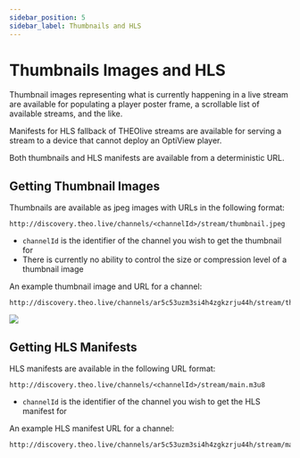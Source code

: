 ```yaml
---
sidebar_position: 5
sidebar_label: Thumbnails and HLS
---
```


# Thumbnails Images and HLS

Thumbnail images representing what is currently happening in a live stream are available for populating a player poster frame, a scrollable list of available streams, and the like.

Manifests for HLS fallback of THEOlive streams are available for serving a stream to a device that cannot deploy an OptiView player.

Both thumbnails and HLS manifests are available from a deterministic URL.

## Getting Thumbnail Images

Thumbnails are available as jpeg images with URLs in the following format:

```text
http://discovery.theo.live/channels/<channelId>/stream/thumbnail.jpeg
```

- `channelId` is the identifier of the channel you wish to get the thumbnail for
- There is currently no ability to control the size or compression level of a thumbnail image

An example thumbnail image and URL for a channel:

```text
http://discovery.theo.live/channels/ar5c53uzm3si4h4zgkzrju44h/stream/thumbnail.jpeg
```

![](http://discovery.theo.live/channels/ar5c53uzm3si4h4zgkzrju44h/stream/thumbnail.jpeg)

## Getting HLS Manifests

HLS manifests are available in the following URL format:

```text
http://discovery.theo.live/channels/<channelId>/stream/main.m3u8
```

- `channelId` is the identifier of the channel you wish to get the HLS manifest for

An example HLS manifest URL for a channel:

```text
http://discovery.theo.live/channels/ar5c53uzm3si4h4zgkzrju44h/stream/main.m3u8
```
